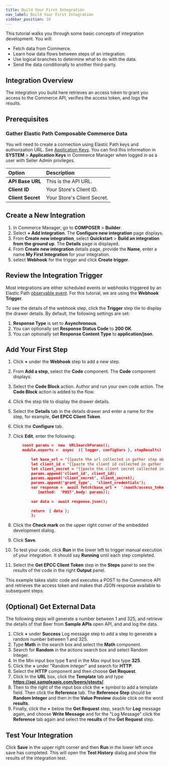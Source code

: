 ```yaml
---
title: Build Your First Integration
nav_label: Build Your First Integration
sidebar_position: 10
---
```


This tutorial walks you through some basic concepts of integration development. You will:

- Fetch data from Commerce.
- Learn how data flows between steps of an integration.
- Use logical branches to determine what to do with the data.
- Send the data conditionally to another third-party.

## Integration Overview

The integration you build here retrieves an access token to grant you access to the Commerce API, verifies the access token, and logs the results.  

## Prerequisites

### Gather  Elastic  Path  Composable Commerce Data

You will need to create a connection using Elastic Path keys and authorization URL. See [Application Keys](/docs/authentication/security#application-keys). You can find this information in **SYSTEM** > **Application Keys** in Commerce Manager when logged in as a user with Seller Admin privileges. 

| Option | Description                            |
|:------------------------------------|:---------------------------------------|
| **API Base URL**                    | This is the API URL. |
| **Client ID**                       | Your Store's Client ID. |
| **Client Secret**                   | Your Store's Client Secret. |

## Create a New Integration

1. In Commerce Manager, go to **COMPOSER** > **Builder**.
1. Select **+ Add integration**. The **Configure new integration** page displays.
1. From **Create new integration**, select **Quickstart** > **Build an integration from the ground up**. The **Details** page is displayed.
1. From **Create new integration** details page, provide the  **Name**,  enter  a  name  **My  First  Integration**  for  your  integration.
1. select **Webhook** for the trigger and click **Create trigger**.
    
## Review the Integration Trigger

Most integrations are either scheduled events or webhooks triggered by an Elastic Path [observable event](http://localhost:3000/docs/api/integrations/integrations-introduction#observable-events). For this tutorial, we are using the **Webhook Trigger**.

To see the  details  of  the  webhook  step,  click  the **Trigger** step  tile  to  display  the  drawer  details.  By  default,  the  following  settings  are  set:

1. **Response Type** is set to **Asynchronous**.
1. You can optionally set **Response Status Code** to **200 OK**.
1. You can optionally set **Response Content Type** to **application/json**.

## Add Your First Step

1. Click **+** under the **Webhook** step to add a new step. 
1. From **Add a step**, select the **Code** component. The **Code** component displays.
1. Select the **Code Block** action. Author and run your own code action. The **Code Block** action is added to the flow.
1. Click the step tile to display the drawer details.
1. Select the **Details** tab in the details drawer and enter  a  name  for  the  step,  for  example,  **Get  EPCC  Client  Token**.
1. Click the **Configure** tab.
1. Click **Edit**, enter the following:

    ```json
        const params =  new  URLSearchParams();
        module.exports =  async  ({ logger, configVars }, stepResults)  =>  {
	        
	        let base_url = "{{paste the url collected in gather step above}}"
	        let client_id = "{{paste the client id collected in gather step above}}"
	        let client_secret = "{{paste the client secret collected in gather step above}}"
	    	params.append('client_id', client_id);
	        params.append('client_secret', client_secret);
	        params.append('grant_type',  'client_credentials');
	        var response =  await fetch(base_url +  '/oauth/access_token',
		       {method:  'POST',body: params});
	       
	        var data =  await response.json();
	       
	        return  { data };
            };
    ```

1. Click the **Check mark** on the upper right corner of the embedded development dialog.
1. Click **Save**.
1. To test your code, click **Run** in the lower left to trigger manual execution of your integration.  It should say **Running** until each step completed.
1. Select the **Get  EPCC  Client  Token** step in the **Steps** panel to see the results of the code in the right **Output** panel. 

This example takes static code and executes a POST to the Commerce API and retrieves the access token and makes that JSON response available to subsequent steps.

## (Optional) Get External Data

The following steps will generate a number between 1 and 325, and retrieve the details of that Beer from **Sample APIs** open API, and and log the data.

1. Click  **+**  under  **Success**  Log message step  to  add  a  step  to  generate a random number between 1 and 325.  
1. Type **Math** in the search box and select the **Math** component.
1. Search for **Random** in the actions search box and select  Random Integer.
1. In the Min input box type **1** and in the Max input box type **325**.
1. Click the **+** under "Random Integer" and search for **HTTP**.
1. Select the **HTTP** component and then choose **Get Request**.
1. Click In the **URL** box, click the **Template** tab and type **https://api.sampleapis.com/beers/stouts/**.
1. Then to the right of the input box click the **+** symbol to add a template field. Then click the **Reference** tab. The **Reference Step** should be **Random Integer** and then in the **Value Preview** double click on the word **results**. 
1. Finally, click the **+** below the **Get Request** step, seach for **Log** message again, and choose **Write Message** and for the "Log Message" click the **Reference** tab again and select the **results** of the **Get Request** step.

## Test Your Integration

Click **Save** in the upper right corner and then **Run** in the lower left once save has completed. This will open the **Test  History** dialog and show the results of the integration test. 
